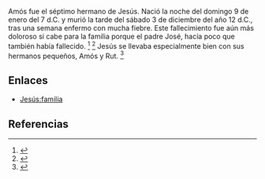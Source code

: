 Amós fue el séptimo hermano de Jesús. Nació la noche del domingo 9 de enero del 7 d.C. y murió la tarde del sábado 3 de diciembre del año 12 d.C., tras una semana enfermo con mucha fiebre. Este fallecimiento fue aún más doloroso si cabe para la familia porque el padre José, hacía poco que también había fallecido. <ref name="n0">{{lib|LU|124|5|2}}</ref> <ref name="n1">{{lib|LU|127|3|13}}</ref> Jesús se llevaba especialmente bien con sus hermanos pequeños, Amós y Rut. <ref name="n2">{{lib|LU|124|4|3}}</ref> 

== Enlaces ==

* [[Jesús#familia|Jesús:familia]]


== Referencias ==

<references/>
